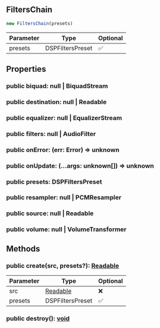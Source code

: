 ## FiltersChain


```typescript
new FiltersChain(presets)
```
| Parameter | Type | Optional |
| ----------- | ----------- | ----------- |
| presets | DSPFiltersPreset | ✅ |


## Properties
### public biquad: null \| BiquadStream

### public destination: null \| Readable

### public equalizer: null \| EqualizerStream

### public filters: null \| AudioFilter

### public onError: (err: Error) => unknown

### public onUpdate: (...args: unknown\[]) => unknown

### public presets: DSPFiltersPreset

### public resampler: null \| PCMResampler

### public source: null \| Readable

### public volume: null \| VolumeTransformer


## Methods
### public create(src, presets?): [Readable](https://nodejs.org/dist/latest/docs/api/stream.html#stream_class_stream_readable)
| Parameter | Type | Optional |
| ----------- | ----------- | ----------- |
| src | [Readable](https://nodejs.org/dist/latest/docs/api/stream.html#stream_class_stream_readable) | ❌ |
| presets | DSPFiltersPreset | ✅ |
### public destroy(): [void](https://developer.mozilla.org/en-US/docs/Web/JavaScript/Reference/Global_Objects/undefined)
